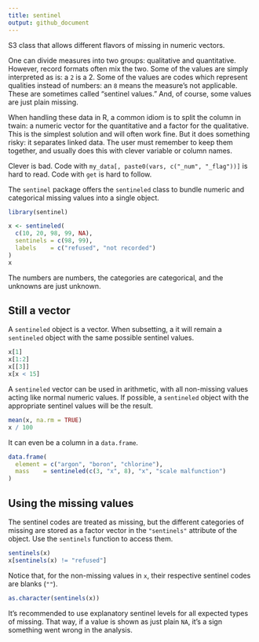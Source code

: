```yaml
---
title: sentinel
output: github_document
---
```


S3 class that allows different flavors of missing in numeric vectors.

One can divide measures into two groups: qualitative and quantitative. However,
record formats often mix the two. Some of the values are simply interpreted as
is: a `2` is a 2. Some of the values are codes which represent qualities instead
of numbers: an `8` means the measure's not applicable. These are sometimes
called "sentinel values." And, of course, some values are just plain missing.

When handling these data in R, a common idiom is to split the column in twain: a
numeric vector for the quantitative and a factor for the qualitative. This is
the simplest solution and will often work fine. But it does something risky: it
separates linked data. The user must remember to keep them together, and usually
does this with clever variable or column names.

Clever is bad. Code with `my_data[, paste0(vars, c("_num", "_flag"))]` is hard
to read. Code with `get` is hard to follow.

The `sentinel` package offers the `sentineled` class to bundle numeric and
categorical missing values into a single object.

```r
library(sentinel)

x <- sentineled(
  c(10, 20, 98, 99, NA),
  sentinels = c(98, 99),
  labels    = c("refused", "not recorded")
)
x
```

The numbers are numbers, the categories are categorical, and the unknowns are
just unknown.

## Still a vector

A `sentineled` object is a vector. When subsetting, a it will remain a
`sentineled` object with the same possible sentinel values.

```r
x[1]
x[1:2]
x[[3]]
x[x < 15]
```

A `sentineled` vector can be used in arithmetic, with all non-missing values
acting like normal numeric values. If possible, a `sentineled` object with the
appropriate sentinel values will be the result.

```r
mean(x, na.rm = TRUE)
x / 100
```

It can even be a column in a `data.frame`.

```r
data.frame(
  element = c("argon", "boron", "chlorine"),
  mass    = sentineled(c(3, "x", 8), "x", "scale malfunction")
)
```

## Using the missing values

The sentinel codes are treated as missing, but the different categories of
missing are stored as a factor vector in the `"sentinels"` attribute of the
object. Use the `sentinels` function to access them.

```r
sentinels(x)
x[sentinels(x) != "refused"]
```

Notice that, for the non-missing values in `x`, their respective sentinel codes
are blanks (`""`).

```r
as.character(sentinels(x))
```

It's recommended to use explanatory sentinel levels for all expected types of
missing. That way, if a value is shown as just plain `NA`, it's a sign something
went wrong in the analysis.
